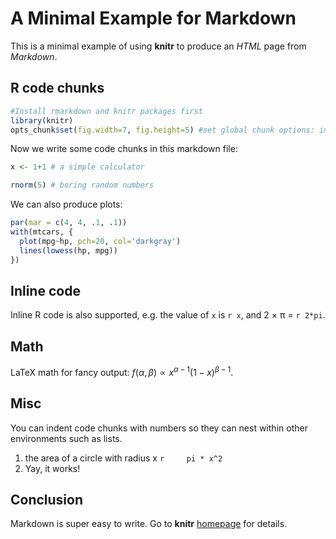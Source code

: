 # A Minimal Example for Markdown

This is a minimal example of using **knitr** to produce an _HTML_ page from _Markdown_.

## R code chunks

```{r setup}
#Install rmarkdown and knitr packages first
library(knitr)
opts_chunk$set(fig.width=7, fig.height=5) #set global chunk options: images will be 7x5 inches
```

Now we write some code chunks in this markdown file:

```{r}
x <- 1+1 # a simple calculator

rnorm(5) # boring random numbers
```

We can also produce plots:

```{r graphics}
par(mar = c(4, 4, .1, .1))
with(mtcars, {
  plot(mpg~hp, pch=20, col='darkgray')
  lines(lowess(hp, mpg))
})
```

## Inline code

Inline R code is also supported, e.g. the value of `x` is `r x`, and 2 &times; &pi;
= `r 2*pi`.

## Math

LaTeX math for fancy output: $f(\alpha, \beta) \propto x^{\alpha-1}(1-x)^{\beta-1}$.

## Misc

You can indent code chunks with numbers so they can nest within other environments such as lists.

1. the area of a circle with radius x
    ```{r}
    pi * x^2
    ```
2. Yay, it works!

 
## Conclusion

Markdown is super easy to write. Go to **knitr** [homepage](http://yihui.name/knitr) for details.
 